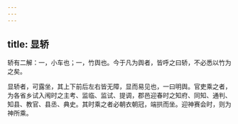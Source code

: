 ```yaml
---
---
---
```

title: 显轿
---



轿有二解：一，小车也；一，竹舆也。今于凡为舆者，皆呼之曰轿，不必悉以竹为之矣。

显轿者，可露坐，其上下前后左右皆无障，显而易见也，一曰明舆。官吏乘之者，为各省乡试入闱时之主考、监临、监试、提调，郡邑迎春时之知府、同知、通判、知县、教官、县丞、典史。其时乘之者必朝衣朝冠，端拱而坐。迎神赛会时，则为神所乘。